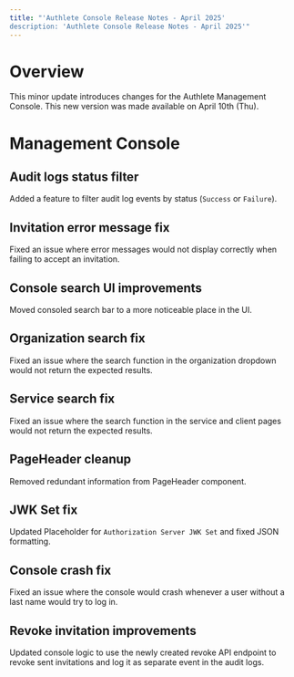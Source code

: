 ```yaml
---
title: "'Authlete Console Release Notes - April 2025'
description: 'Authlete Console Release Notes - April 2025'"
---
```


# Overview

This minor update introduces changes for the Authlete Management Console.
This new version was made available on April 10th (Thu).

# Management Console

## Audit logs status filter

Added a feature to filter audit log events by status (`Success` or `Failure`).

## Invitation error message fix

Fixed an issue where error messages would not display correctly when failing to accept an invitation.

## Console search UI improvements

Moved consoled search bar to a more noticeable place in the UI.

## Organization search fix

Fixed an issue where the search function in the organization dropdown would not return the expected results.

## Service search fix

Fixed an issue where the search function in the service and client pages would not return the expected results.

## PageHeader cleanup

Removed redundant information from PageHeader component.

## JWK Set fix

Updated Placeholder for `Authorization Server JWK Set` and fixed JSON formatting.

## Console crash fix

Fixed an issue where the console would crash whenever a user without a last name would try to log in.

## Revoke invitation improvements

Updated console logic to use the newly created revoke API endpoint to revoke sent invitations and log it as separate event in the audit logs.
